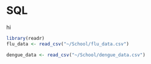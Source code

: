 
# SQL 
hi 

```r
library(readr)
flu_data <- read_csv("~/School/flu_data.csv")

dengue_data <- read_csv("~/School/dengue_data.csv")

```

